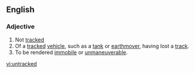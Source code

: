 ==English==
===Adjective===
{{en-adj}}
# Not [[tracked]]
# Of a [[tracked]] [[vehicle]], such as a [[tank]] or [[earthmover]], having lost a [[track]].
# To be rendered [[immobile]] or [[unmaneuverable]].

[[vi:untracked]]